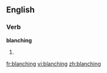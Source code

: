 ==English==

===Verb===
'''blanching'''

# {{present participle of|blanch}}

[[fr:blanching]]
[[vi:blanching]]
[[zh:blanching]]